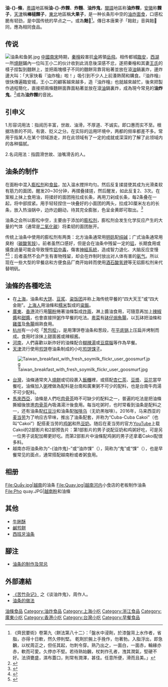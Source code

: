 {{Infobox Chinese|pic=Youtiao.jpg|picsize=250px|piccap=油条|s=油条|t=油條|h=yiu tiao|p=[[wikt:yóutiáo|yóutiáo]]|lmz=hhioudhiao|sha={{IPA|[ɦiɤ̀diɔ́]}}|j=jau4 tiu4*2|c2=油炸鬼 / 油炸粿|h2=yiu za gui|j2=jau4 zaa3 gwai2|p2=yóuzháguǐ / yóuzháguǒ|poj2=iû-chia̍h-koé / iû-chia̍h-ké|buc2=iù-cák-guōi / iák-guōi|mblmc2=iu̿-cà-gǒ|y2=yàuhjagwái}}

{{noteTA
|T = zh-hans:油条;zh-hk:油炸鬼;zh-tw:油條;
|G = zh-hans:油条;zh-hk:油炸鬼;zh-tw:油條;
|1=zh-hans:油条;zh-hk:油炸鬼;zh-tw:油條;
|2=zh-cn:小吃; zh-hk:小食;zh-mo:小食; zh-tw:小吃;
}}

'''油-{}-條'''，[[粵語|粵語]]地區稱'''油-{}-炸餜'''、'''炸麵'''、'''油炸鬼'''，[[閩語|閩語]]地區称'''油炸粿'''，[[安徽|安徽]]称'''餜子'''，[[天津|天津]]稱'''棒槌餜子'''，[[中國東北地區|東北]]地區稱'''大果子'''，是一种长条形中空的[[油炸面食|油炸面食]]，口感松脆有韧劲，是中国传统的早点之一。或為'''餢𩜶'''<ref>《齊民要術》卷第九〈餅法第八十二〉：「盤水中浸劑，於漆盤背上水作者，省脂，亦得十日軟，然久停則堅。 乾劑於腕上手挽作，勿著勃。入脂浮出，即急飜，以杖周正之，但任其起，勿刺令穿。熟乃出之，一面白，一面赤，輪緣亦赤，軟而可愛。久停亦不堅。若待熟始飜，杖刺作孔者，洩其潤氣，堅硬不好。法須甕盛，濕布蓋口，則常有潤澤，甚佳。任意所便，滑而且美。」</ref>。傳日本唐果子「餢飳」音與餢𩜶同，應為相同食品。

==传说==
[[File:油条和鱼粥.jpg|thumb]]
[[中國|中國]][[南宋|南宋]]時期，[[秦檜|秦檜]]殺害抗[[金朝|金]]將領[[岳飛|岳飛]]。相传都城[[臨安|臨安]]，[[西湖|西湖]]一所[[燒餅|燒餅]]鋪內一位叫王小二的伙计收到此消息後深感不忿，遂把秦檜和其妻[[王氏|王氏]]的樣子捏製到麵餅上，並把兩塊樣子不同的麵餅背靠背粘著並放在滾[[油|油]]鍋裏炸，邊炸邊大叫：「大家快看『油炸檜』啦！」吸引到不少人上前湊熱鬧和購食。『油炸檜』很快傳遍臨安城，王小二的顧客越來越多，造『油炸檜』也就越來越忙，後來把製作過程簡化，直接把兩條麵餅面靠面粘著並放在滾[[油|油]]鍋裏炸，成為現今常見的'''油炸鬼'''。<ref>{{Cite web |url=http://news.xinhuanet.com/food/2005-01/31/content_2529072.htm |title=秦檜與炸油條 |accessdate=2008-04-03 |archive-date=2008-05-13 |archive-url=https://web.archive.org/web/20080513160323/http://news.xinhuanet.com/food/2005-01/31/content_2529072.htm |dead-url=no }}</ref>或為'''油炸餜'''的音訛。

==引申义==
1.形容词用法：指阅历丰富，世故、油滑，不厚道、不诚实。即口惠而实不至。根据场景的不同，有褒、贬义之分。在实际的运用环境中，两都的频率都差不多。常用于指某人在某个领域游走，并在此领域有了一定的成就或深深的了解了此领域内的各种猫腻。

2.名词用法：指圆滑世故、油嘴滑舌的人。

==油条的制作==

在面粉中混入[[膨松剂|膨松剂]]和[[食盐|食盐]]，加入温水搅拌均匀。然后反复揉搓使其成为光滑柔软有筋力的面团，醒发20~30分钟，再摺叠揉搓，然后醒发，如此反复2、3次。在案板上抹上食用油，将揉好的面团拖拉成长条，再用刀剁成长条，每2条叠在一起，将中部捏紧。用手轻轻捏住一块叠好的小面团的两头，拉成30厘米左右的长条，放入热油锅中，边炸边翻动，待其完全膨胀，色呈金黄即可取出。<ref>{{Cite web|title=美食菜谱教程: 家常油条做法|url=https://something-llx.blogspot.com/2019/07/blog-post.html|accessdate=2020-06-23|date=2019-07-28|last=Jack|first=Simple|work=美食菜谱教程|archive-date=2020-07-04|archive-url=https://web.archive.org/web/20200704084441/https://something-llx.blogspot.com/2019/07/blog-post.html|dead-url=no}}</ref>

油条之会所以膨松中空，主要由于添加的[[膨松剂|膨松剂]]，膨松剂会发生化学反应产生的大量的气体（通常是[[二氧化碳|二氧化碳]]）将柔韧的面团胀开。

传统上油条中使用的膨松剂有两类：北方油条通常用[[明矾|明矾]]配[[碳酸钠|纯碱]]；广式油条通常用臭粉（[[碳酸氢铵|碳酸氢铵]]）。前者虽然口感好，但是会在油条中残留一定的[[铝|铝]]，长期食用或攝食過量可能会导致慢性[[铝中毒|铝中毒]]，傷害[[神經系統|神經系統]]，造成智力退化、大脑反应变慢<ref>{{Cite news|url=http://news.rti.org.tw/index_newsContent.aspx?nid=349225|title=甜甜圈、油條含超量鋁 恐造成智力退化|author=曾美惠|date=2012-04-07|work=新聞引據：[[中國時報|中國時報]]、[[聯合報|聯合報]]|publisher=[[中央廣播電台|中央廣播電台]]|quote=[[中華民國消費者文教基金會|消基會]]抽檢市售甜甜圈、油條、饅頭、海帶及粉絲計24件產品，多達16件含鋁，不乏知名品牌如甜甜圈[[美仕唐纳滋|Mister Donut]]、大型賣場所展售的食品。消基會表示，攝食過量的鋁，可能傷害神經系統，造成智力退化，國內食品標準，卻遲遲未對鋁含量有相關規範。……[[联合国粮食及农业组织|聯合國糧農組織]]與[[世界卫生组织|世界衛生組織]]所成立的[[食品添加剂|食品添加物]]委員會，已將鋁每周可容許攝取量，暫定每人每公斤為2毫克；大陸則直接規範食物鋁殘留量，不超過100ppm……林口長庚臨床毒物科主任林杰樑指出，依[[欧洲联盟|歐盟]]含鋁標準，30公斤孩童1周鋁攝取量上限為30毫克，若油條含500ppm，吃2根就超量；預防之道就是多喝水，將鋁盡速代謝出來。}}{{dead link|date=2018年1月|bot=InternetArchiveBot|fix-attempted=yes}}</ref><ref>{{Cite web |title=智力殺手 6成7的甜甜圈、油條、饅頭、海帶和粉絲含鋁成分 |url=http://www.consumers.org.tw/unit412.aspx?id=1569 |accessdate=2012-04-08 |date=2012-04-06 |work=消費者報導雜誌 第372期 第40~47頁 |publisher=[[中華民國消費者文教基金會|中華民國消費者文教基金會]] |archive-date=2012-04-10 |archive-url=https://web.archive.org/web/20120410001344/http://www.consumers.org.tw/unit412.aspx?id=1569 |dead-url=no }}</ref>；后者虽然不会产生有害物残留，却会在炸制时放出对人体有害的[[氨气|氨气]]。所以现在一些大型的早餐店和方便食品厂商开始转而使用[[酒石酸氢钾|酒石酸氢钾]]等无铝膨松剂来代替明矾。

==油條的各種吃法==

* 在[[上海|上海]]，油条和[[大饼|大饼]]、[[豆浆|豆浆]]、[[粢饭团|粢饭团]]并称上海传统早餐的“四大天王”或“四大金剛”。[[上海人|上海人]]用油條和[[糯米|糯米]]製成的[[粢飯|粢飯]]。
* [[廣東|廣東]]、[[香港|香港]]流行用[[腸粉|腸粉]]捲著油條製成[[炸兩|炸兩]]，淋上醬油食用，可隨意再加上[[辣椒醬|辣椒醬]]和[[甜醬|甜醬]]，也會直接拌[[粥|粥]]作早餐的吃法。[[粵菜|粵菜]]有[[砵仔焗魚腸|砵仔焗魚腸]]，以瓦砵把油條和[[雞蛋|雞蛋]]及[[魚腸|魚腸]]焗熟食用。
* [[杭州|杭州]]有一小吃「[[葱包桧|葱包桧]]」，是用薄饼卷油条和葱段，在[[平底锅|平底锅]]上压扁并烤制而成。食用时涂抹上甜面酱或辣椒酱。
* [[河南|河南]]，人們喜歡以新炸好的油條配合[[糊辣湯|糊辣湯]]或[[豆腐腦|豆腐腦]]等作為早餐。
* [[天津|天津]]流行使用[[煎饼|煎饼]]卷油条制成的小吃[[煎饼果子|煎饼馃子]]。
[[File:Taiwan_breakfast_with_fresh_soymilk_flickr_user_goosmurf.jpg|right]]
* [[台灣|台灣]]，油條通常夾入[[燒餅|燒餅]]或切段裹入[[飯糰|飯糰]]裡，或搭配[[杏仁茶|杏仁茶]]、[[豆漿|豆漿]]、[[豆花|豆花]]當早餐吃，油條加入[[粥|粥]]裡做為配料是台南和廣東粥不可少的配料，也是台南牛肉湯不可少配料。
* [[馬來西亞|馬來西亞]]，油條是人們吃[[肉骨茶|肉骨茶]]時不可缺少的配料之一，普遍的吃法是把油條撕細後放進[[肉骨茶|肉骨茶]]內吸滿湯汁後食用。每当吃粥时，也时常看到油条是配料之一，还有油条配[[豆沙|红豆沙]]和油条配[[咖啡乌|咖啡乌]]（无奶黑咖啡）。2016年，马来西亚的[[麦当劳|麦当劳]]为了响应古早味，推出了油条配套，并称为“Cuba-Cuba Cakoi”（也叫“Cakoi”）配搭麦当劳的[[鸡粥|鸡粥]]和热[[豆奶|豆奶]]。随后在麦当劳的官方[[YouTube|YouTube]]上载Cakoi的2部影片和2部预告片：第1部影片的男子说配豆奶和鸡粥好吃，可是另一位男子说配加椰更好吃。而第2部影片中油條配鸡粥的男子还拿着Cakoi配很多料。
* 越南亦将油条称为“-{油炸鬼}-”或“油炸馃”（{{lang|vi|dầu cháo quẩy / giò cháo quẩy}}），简称为“鬼”或“馃”（{{lang|vi|quỷ / quẩy}}），也是早餐常见的面点，通常搭配越南粉或者粥食用。

== 相册 ==
<gallery>
File:Quẩy.jpg|[[越南|越南]]的油条
File:Quay.jpg|越南[[河內市|河内]]小食店的老板制作油条
File:Pho quay.JPG|[[越南粉|越南粉]]和油條
</gallery>

==其他==

* [[牛脷酥|牛脷酥]]
* [[鹹煎餅|鹹煎餅]]
*[[西班牙油条|西班牙油条]]

== 腳注 ==
{{reflist|2}}
*[http://news.xinhuanet.com/food/2005-07/22/content_3252539.htm 油条的制作及禁忌] {{Wayback|url=http://news.xinhuanet.com/food/2005-07/22/content_3252539.htm |date=20090202220946 }}

== 外部連結 ==
{{commonscat|Youtiao}}
*[http://www.mypcera.com/book/new/qing/zhouzhuoren/017.htm 《苦竹杂记》] {{Wayback|url=http://www.mypcera.com/book/new/qing/zhouzhuoren/017.htm |date=20041012203001 }}之《谈油炸鬼》，周作人。
*[https://web.archive.org/web/20040817205548/http://www.vegetarian.v-win.com.hk/vegetarian/05/05-07.htm 油条的做法]
{{本幫菜}}
[[Category:油條食品|]]
[[Category:油炸食品|Category:油炸食品]]
[[Category:上海小吃|Category:上海小吃]]
[[Category:浙江食品|Category:浙江食品]]
[[Category:廣東小吃|Category:廣東小吃]]
[[Category:香港小吃|Category:香港小吃]]
[[Category:台灣小吃|Category:台灣小吃]]
[[Category:早餐食品|Category:早餐食品]]